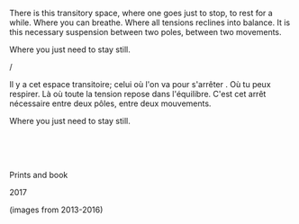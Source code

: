 There is this transitory space, where one goes just to stop, to rest for a while. Where you can breathe. Where all tensions reclines into balance. It is this necessary suspension between two poles, between two movements.

Where you just need to stay still.

/

Il y a cet espace transitoire; celui où l'on va pour s'arrêter . Où tu peux respirer. Là où toute la tension repose dans l'équilibre. C'est cet arrêt nécessaire entre deux pôles, entre deux mouvements.

Where you just need to stay still.

<br />
<br />
<br />

Prints and book

2017

(images from 2013-2016)
